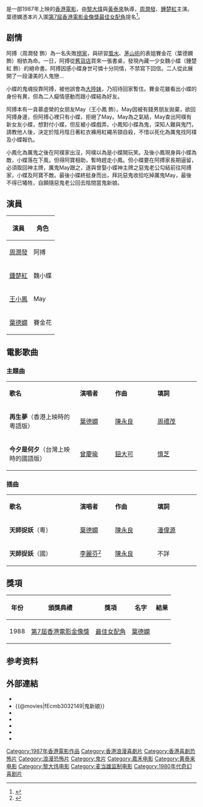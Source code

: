 {{redirect|鬼新娘|鬼新娘 (消歧義)}}
{{Infobox Film
| name               = 鬼新娘
| original_name      = ''{{lang|en|Spiritual Love}}''
| image              = Gui xin niang in 1987.jpg
| caption            = 
| director           = [[黎大煒|黎大煒]]、[[黃泰來|黃泰來]]
| executive_producer = [[麥當雄|麥當雄]]、[[蕭若元|蕭若元]]
| producer           = [[麥當雄|麥當雄]]
| producer_2         = 梁真立、譚德祥、楊繼嚴、黎萬成
| writer             = [[蕭若元|蕭若元]]
| narrator           = 
| starring           = [[周潤發|周潤發]]<br />[[鍾楚紅|鍾楚紅]]<br />[[王小鳳_(演員)|王小鳳]]<br />[[葉德嫻|葉德嫻]]<br />[[秦沛|秦沛]]
| music              = [[陳永良|陳永良]]
| maintheme          = 【粵】〈再生夢〉／[[葉德嫻|葉德嫻]]<br>【國】〈今夕是何夕〉／[[曾慶瑜|曾慶瑜]]
| cinematography     = [[馬楚成|馬楚成]]、[[溫文傑|溫文傑]]
| editing            = [[馬仲堯|馬仲堯]]、阿積
| production_company = [[嘉禾電影|嘉禾電影有限公司]]<br />[[麥當雄|麥當雄製作有限公司]]
| released           = {{TWN}}：{{start date|1987|10|7}}<br />{{HKG-1959}}：{{start date|1987|10|15}}<br />{{KOR}}：{{start date|1988|8|20}}<ref>{{cite web |url=https://www.imdb.com/title/tt0089238/releaseinfo?ref_=tt_dt_rdat |language=en |title=Spiritual Love (1987) Release Info|publisher=[[IMDb|IMDb]]|date= |accessdate= 2021-06-21}}</ref>
| runtime            = 88分鐘<!--另一種說法是85分鐘-->
| country            = {{英屬香港電影}}
| language           = [[粵語|粵語]]
| budget             = 
| gross              = 香港：[[HK$|HK$]] 22,098,617.00<ref>{{cite web |url=http://www.boxofficecn.com/hkboxoffice1987 |title=1987 香港票房 |publisher=中國電影票房榜|access-date=2021-06-09 |archive-date=2020-09-22 |archive-url=https://web.archive.org/web/20200922213112/http://www.boxofficecn.com/hkboxoffice1987 |dead-url=yes }}</ref><br>台灣：[[NT$|NT$]] 13,136,410.00<ref>{{cite web |url=http://cinema.nccu.edu.tw/BOX/3A/3A87.HTM |title=1987年台灣票房|work=台灣電影資料庫|accessdate=2021-06-09|archive-url=https://web.archive.org/web/20160922232530/http://cinema.nccu.edu.tw/BOX/3A/3A87.HTM |archive-date=2016-09-22 |dead-url=yes}}</ref>
| preceded_by        =
| followed_by        =
| imdb_id        = tt0089238
}}

{{engname|《鬼新娘》|''Spiritual Love''}}是一部1987年上映的[[香港電影|香港電影]]，由[[黎大煒|黎大煒]]與[[黃泰來|黃泰來]]執導，[[周潤發|周潤發]]、[[鍾楚紅|鍾楚紅]]主演。葉德嫻憑本片入圍[[第7屆香港電影金像獎|第7屆香港電影金像獎]][[香港電影金像獎最佳女配角|最佳女配角]]提名<ref>{{cite web |url=http://www.hkfaa.com/winnerlist07.html |title=第7屆香港電影金像獎提名及得獎名單 |work=香港電影金像獎 |accessdate=2021-05-11 |archive-url=https://web.archive.org/web/20201104130112/http://www.hkfaa.com/winnerlist07.html |archive-date=2020-11-04 |dead-url=no}}</ref>。

== 剧情 ==
阿搏（周潤發 飾）為一名失敗[[撈家|撈家]]，與研習[[風水|風水]]、[[茅山術|茅山術]]的表姐賽金花（葉德嫻 飾）相依為命。一日，阿搏從[[舊貨店|舊貨店]]買來一張書桌，發現內藏一少女魏小蝶（鍾楚紅 飾）的絕命書。阿搏因感小蝶身世可憐十分同情，不禁寫下回信。二人從此展開了一段淒美的人鬼戀…

小蝶的鬼魂投靠阿搏，被他誤會為[[大陸妹|大陸妹]]，乃招待回家暫住。賽金花雖看出小蝶的身份有異，但為二人癡情感動而跟小蝶結為好友。

阿搏本有一貪慕虛榮的女朋友May（王小鳳 飾）。May因被有錢男朋友拋棄，欲回阿搏身邊，但阿搏心裡只有小蝶，拒絕了May。May為之氣結，May查出阿樸有新女友小蝶，想對付小蝶，但反被小蝶戲弄。小鳳知小蝶為鬼，深知人難與鬼鬥，請教他人後，決定於陰月陰日著紅衣褲用紅繩吊頸自殺，不惜以死化為厲鬼找阿樸及小蝶報仇。

小鳳化為厲鬼之後在阿樸家出沒，阿樸以為是小蝶開玩笑。及後小鳳現身與小蝶為敵，小蝶落在下風，但得阿寶相助，暫時趕走小鳳。但小蝶要在阿搏家長期逼留，必須取回神主牌，厲鬼May跟之，遂與曾娶小蝶神主牌之惡鬼老公勾結前往阿搏家，小蝶及阿寶不敵。最後小蝶終挺身而出，拜託惡鬼收拾吃掉厲鬼May，最後不得已犧牲，自願隨惡鬼老公回去陰間當鬼新娘。

== 演員 ==
{| class="wikitable"
! 演員
! 角色
|-
| [[周潤發|周潤發]] || 阿搏
|-
| [[鍾楚紅|鍾楚紅]] || 魏小蝶 
|-
| [[王小鳳_(演員)|王小鳳]] || May
|-
| [[葉德嫻|葉德嫻]] || 賽金花
|}

== 電影歌曲 ==
=== 主題曲 ===
{|class="wikitable" style="text-align:center;width:50%"
|- style="width:100%; background:grey; color:snow"
|style="width:20%"|'''歌名'''||style="width:10%"|'''演唱者'''||style="width:12%"|'''作曲'''||style="width:12%"|'''填詞'''
|-
|  '''再生夢'''（香港上映時的粵語版） || [[葉德嫻|葉德嫻]] || [[陳永良|陳永良]] || [[周禮茂|周禮茂]]
|-
|  '''今夕是何夕'''（台灣上映時的國語版） || [[曾慶瑜|曾慶瑜]] || [[鈕大可|鈕大可]] || [[慎芝|慎芝]]
|}

=== 插曲 ===
{|class="wikitable" style="text-align:center;width:50%"
|- style="width:100%; background:grey; color:snow"
|style="width:20%"|'''歌名'''||style="width:10%"|'''演唱者'''||style="width:12%"|'''作曲'''||style="width:12%"|'''填詞'''
|-
| '''天師捉妖'''（粵） || [[葉德嫻|葉德嫻]] || [[陳永良|陳永良]] || [[潘偉源|潘偉源]]
|-
| '''天師捉妖'''（國） || [[李麗芬_(歌手)|李麗芬]]<ref>{{Cite news|url=https://stars.udn.com/star/story/10090/2763584|title=紅姑、發哥不敵小倩？「鬼新娘」歌比片紅|author=蘇詠智|work=聯合報|date=2017-10-18}}</ref> || [[陳永良|陳永良]] || 不詳
|}

== 獎項 ==
{| class="wikitable" style="font-size: 95%;"
|-
! 年份
! 頒獎典禮
! 獎項
! 名字
! 結果
|-
|1988||[[第7屆香港電影金像獎|第7屆香港電影金像獎]]||[[香港電影金像獎最佳女配角|最佳女配角]]||[[葉德嫻|葉德嫻]]||{{nom}}
|}

== 参考资料 ==
{{reflist}}

== 外部連結 ==
*{{hkmdb title|6962|鬼新娘}}
*{{@movies|fEcmb3032149|鬼新娘}}
*{{douban|title=鬼新娘}}
*{{Mtime|34157|鬼新娘}}
*{{Amg movie|138373|鬼新娘}}
*{{rotten-tomatoes|spiritual_love|鬼新娘}}
*{{imdb title|0089238|鬼新娘}}

{{周润发}}
{{葉德嫻}}
{{DEFAULTSORT:Gui xin niang}}
[[Category:1987年香港電影作品|Category:1987年香港電影作品]]
[[Category:香港浪漫喜劇片|Category:香港浪漫喜劇片]]
[[Category:香港喜劇恐怖片|Category:香港喜劇恐怖片]]
[[Category:浪漫恐怖片|Category:浪漫恐怖片]]
[[Category:鬼片|Category:鬼片]]
[[Category:嘉禾电影|Category:嘉禾电影]]
[[Category:黄泰来电影|Category:黄泰来电影]]
[[Category:黎大炜电影|Category:黎大炜电影]]
[[Category:麦当雄监制电影|Category:麦当雄监制电影]]
[[Category:1980年代奇幻喜剧片|Category:1980年代奇幻喜剧片]]